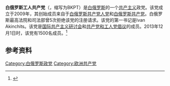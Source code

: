 '''白俄罗斯工人共产党'''（{{lang-be|Kamunistyčnaja partyja pracoŭnych Bielarusi}}，缩写为BKPT）是[[白俄罗斯|白俄罗斯]]的一个[[共产主义|共产主义]]政党。该党成立于2009年，其创始成员来自于[[白俄罗斯共产党人党|白俄罗斯共产党人党]]和[[白俄罗斯共产党|白俄罗斯共产党]]。白俄罗斯最高法院和司法部曾5次拒绝该党的注册请求。该党的第一书记是Ivan Akinchits。该党是[[国际共产主义研讨会|国际共产主义研讨会]]和[[共产党和工人党倡议|共产党和工人党倡议]]的成员。2013年12月1日时，该党有1500名成员。<ref>{{Cite web |url=http://initiative-cwpe.org/en/news/Communist-Party-of-the-Workers-of-Belarus-00001/ |title=Communist Party of the Workers of Belarus |access-date=2015-12-30 |archive-date=2021-01-15 |archive-url=https://web.archive.org/web/20210115205127/https://www.initiative-cwpe.org/en/news/Communist-Party-of-the-Workers-of-Belarus-00001/ |dead-url=no }}</ref>
==参考资料==
{{reflist}}
{{白俄罗斯政党}}
{{欧洲的共产党}}
[[Category:白俄罗斯政党|Category:白俄罗斯政党]]
[[Category:欧洲共产党|Category:欧洲共产党]]